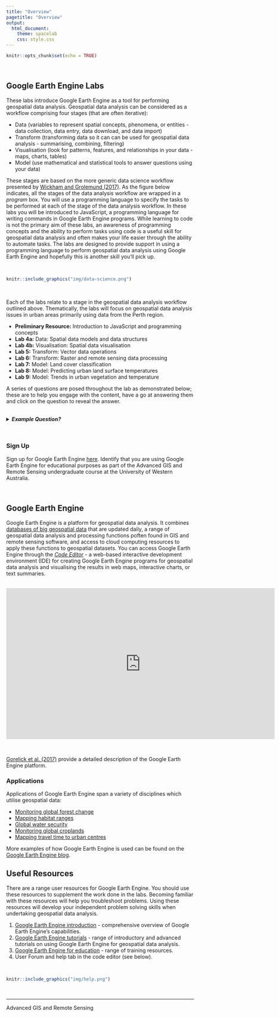 ```yaml
---
title: "Overview"
pagetitle: "Overview"
output:
  html_document:
    theme: spacelab
    css: style.css
---
```


```r
knitr::opts_chunk$set(echo = TRUE)
```

<br>

## Google Earth Engine Labs 

These labs introduce Google Earth Engine as a tool for performing geospatial data analysis. Geospatial data analysis can be considered as a workflow comprising four stages (that are often iterative):

* Data (variables to represent spatial concepts, phenomena, or entities - data collection, data entry, data download, and data import)
* Transform (transforming data so it can can be used for geospatial data analysis - summarising, combining, filtering)
* Visualisation (look for patterns, features, and relationships in your data - maps, charts, tables)
* Model (use mathematical and statistical tools to answer questions using your data)

These stages are based on the more generic data science workflow presented by <a href="https://r4ds.had.co.nz" target="_blank">Wickham and Grolemund (2017)</a>. As the figure below indicates, all the stages of the data analysis workflow are wrapped in a *program* box. You will use a programming language to specify the tasks to be performed at each of the stage of the data analysis workflow. In these labs you will be introduced to JavaScript, a programming language for writing commands in Google Earth Engine programs. While learning to code is not the primary aim of these labs, an awareness of programming concepts and the ability to perform tasks using code is a useful skill for geospatial data analysis and often makes your life easier through the ability to automate tasks. The labs are designed to provide support in using a programming language to perform geospatial data analysis using Google Earth Engine and hopefully this is another skill you'll pick up.   

<br>

```r
knitr::include_graphics("img/data-science.png")

```

<br>

Each of the labs relate to a stage in the geospatial data analysis workflow outlined above. Thematically, the labs will focus on geospatial data analysis issues in urban areas primarily using data from the Perth region.  

* **Preliminary Resource:** Introduction to JavaScript and programming concepts
* **Lab 4a:** Data: Spatial data models and data structures
* **Lab 4b:** Visualisation: Spatial data visualisation
* **Lab 5:** Transform: Vector data operations
* **Lab 6:** Transform: Raster and remote sensing data processing
* **Lab 7:** Model: Land cover classification
* **Lab 8:** Model: Predicting urban land surface temperatures
* **Lab 9:** Model: Trends in urban vegetation and temperature

A series of questions are posed throughout the lab as demonstrated below; these are to help you engage with the content, have a go at answering them and click on the question to reveal the answer. 

<br>
<details>
  <summary><b>*Example Question?*</b></summary>
  <p><br>Answer.</p>
</details>
<br>

### Sign Up

Sign up for Google Earth Engine <a href="https://signup.earthengine.google.com/#!/" target="_blank">here</a>. Identify that you are using Google Earth Engine for educational purposes as part of the Advanced GIS and Remote Sensing undergraduate course at the University of Western Australia.

<br>

## Google Earth Engine

Google Earth Engine is a platform for geospatial data analysis. It combines <a href="https://developers.google.com/earth-engine/datasets/" target="_blank">databases of big geospatial data</a> that are updated daily, a range of geospatial data analysis and processing functions poften found in GIS and remote sensing software, and access to cloud computing resources to apply these functions to geospatial datasets. You can access Google Earth Engine through the <a href="https://code.earthengine.google.com" target="_blank"><em>Code Editor</em></a> - a web-based interactive development environment (IDE) for creating Google Earth Engine programs for geospatial data analysis and visualising the results in web maps, interactive charts, or text summaries.

<br>
<center>

<iframe width="720" height="405" src="https://www.youtube.com/embed/gKGOeTFHnKY" frameborder="0" allow="autoplay; encrypted-media" allowfullscreen></iframe>

</center>
<br>

<a href="https://www.sciencedirect.com/science/article/pii/S0034425717302900" target="_blank">Gorelick et al. (2017)</a> provide a detailed description of the Google Earth Engine platform.

### Applications

Applications of Google Earth Engine span a variety of disciplines which utilise geospatial data:

* <a href="https://earthenginepartners.appspot.com/science-2013-global-forest" target="_blank">Monitoring global forest change</a>
* <a href="http://species.mol.org/species/map/Perdix_dauurica" target="_blank">Mapping habitat ranges</a>
* <a href="https://blog.google/around-the-globe/google-europe/nature-water-unveiling-most-detailed-view-water-earth/" target="_blank">Global water security</a>
* <a href="http://www.g-feed.com/2015/05/introducing-scym.html" target="_blank">Monitoring global croplands</a>
* <a href="https://medium.com/google-earth/mapping-global-travel-time-to-urban-resources-448c1d7919d2" target="_blank">Mapping travel time to urban centres</a>

More examples of how Google Earth Engine is used can be found on the <a href="https://medium.com/google-earth/tagged/earth-engine" target="_blank">Google Earth Engine blog</a>.

## Useful Resources

There are a range user resources for Google Earth Engine. You should use these resources to supplement the work done in the labs. Becoming familiar with these resources will help you troubleshoot problems. Using these resources will develop your independent problem solving skills when undertaking geospatial data analysis. 

1. <a href="https://developers.google.com/earth-engine/" target="_blank">Google Earth Engine introduction</a> - comprehensive overview of Google Earth Engine's capabilities. 
2. <a href="https://developers.google.com/earth-engine/tutorials" target="_blank">Google Earth Engine tutorials</a> - range of introductory and advanced tutorials on using Google Earth Engine for geospatial data analysis.
3. <a href="https://developers.google.com/earth-engine/edu" target="_blank">Google Earth Engine for education</a> - range of training resources. 
4. User Forum and help tab in the code editor (see below).

<br>

```r
knitr::include_graphics("img/help.png")

```

<br>
<hr>

<footer>
<p>Advanced GIS and Remote Sensing</p>
</footer>